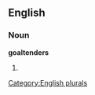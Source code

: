 
==English==

===Noun===
'''goaltenders'''

# {{plural of|[[goaltender]]}}

[[Category:English plurals]]